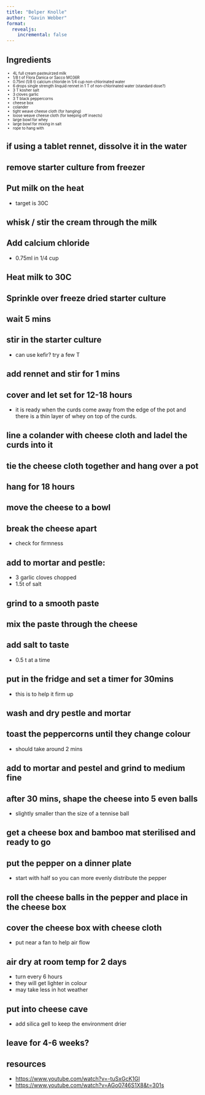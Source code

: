 ```yaml
---
title: "Belper Knolle"
author: "Gavin Webber"
format: 
  revealjs:
    incremental: false
---
```


## Ingredients

::: {style="font-size:0.7em"}

- 4L full cream pasteuirzed milk
- 1/8 t of Flora Danica or Sacco MO36R
- 0.75ml  (1/8 t) calcium chloride in 1/4 cup non-chlorinated water
- 6 drops single strength linquid rennet in 1 T of non-chlorinated water (standard dose?)
- 3 T kosher salt
- 3 cloves garlic
- 3 T black peppercorns
- cheese box
- colander
- tight weave cheese cloth (for hanging)
- loose weave cheese cloth (for keeping off insects)
- large bowl for whey
- large bowl for mixing in salt
- rope to hang with

:::

## if using a tablet rennet, dissolve it in the water

## remove starter culture from freezer

## Put milk on the heat

- target is 30C

## whisk / stir the cream through the milk

## Add calcium chloride

- 0.75ml in 1/4 cup

## Heat milk to 30C

## Sprinkle over freeze dried starter culture

## wait 5 mins

## stir in the starter culture

- can use kefir? try a few T

## add rennet and stir for 1 mins

## cover and let set for 12-18 hours

- it is ready when the curds come away from the edge of the pot and there is a thin layer of whey on top of the curds.

## line a colander with cheese cloth and ladel the curds into it

## tie the cheese cloth together and hang over a pot

## hang for 18 hours

## move the cheese to a bowl

## break the cheese apart

- check for firmness

## add to mortar and pestle:

- 3 garlic cloves chopped
- 1.5t of salt

## grind to a smooth paste

## mix the paste through the cheese

## add salt to taste

- 0.5 t at a time

## put in the fridge and set a timer for 30mins

- this is to help it firm up

## wash and dry pestle and mortar

## toast the peppercorns until they change colour

- should take around 2 mins

## add to mortar and pestel and grind to medium fine

## after 30 mins, shape the cheese into 5 even balls

- slightly smaller than the size of a tennise ball

## get a cheese box and bamboo mat sterilised and ready to go

## put the pepper on a dinner plate

- start with half so you can more evenly distribute the pepper

## roll the cheese balls in the pepper and place in the cheese box

## cover the cheese box with cheese cloth

- put near a fan to help air flow

## air dry at room temp for 2 days

- turn every 6 hours
- they will get lighter in colour
- may take less in hot weather

## put into cheese cave

- add silica gell to keep the environment drier

## leave for 4-6 weeks?

## resources

- [https://www.youtube.com/watch?v=-tuSxGcK1GI](How to make)
- [https://www.youtube.com/watch?v=AGo0746S1X8&t=301s](after aging)
